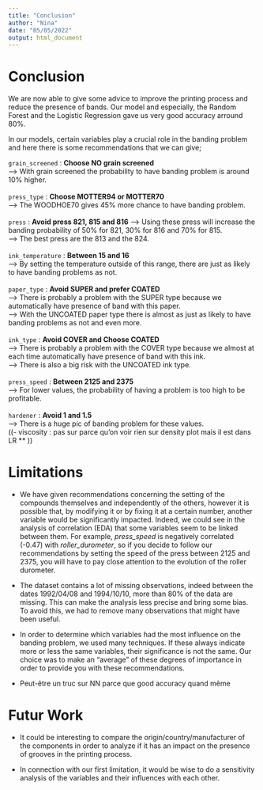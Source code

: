 ```yaml
---
title: "Conclusion"
author: "Nina"
date: "05/05/2022"
output: html_document
---
```


# Conclusion

We are now able to give some advice to improve the printing process and reduce the presence of bands.
Our model and especially, the Random Forest and the Logistic Regression gave us very good accuracy arround 80%. 

In our models, certain variables play a crucial role in the banding problem and here there is some recommendations that we can give;

`grain_screened` : **Choose NO grain screened**
<br />
--> With grain screened the probability to have banding problem is around 10% higher.
<br />
<br />
`press_type` : **Choose MOTTER94 or MOTTER70**
<br />
--> The WOODHOE70 gives 45% more chance to have banding problem.
<br />
<br />
`press` : **Avoid press 821, 815 and 816**
--> Using these press will increase the banding probability of 50% for 821, 30% for 816 and 70% for 815.
<br />
--> The best press are the 813 and the 824.
<br />
<br />
`ink_temperature` : **Between 15 and 16**
<br />
--> By setting the temperature outside of this range, there are just as likely to have banding problems as not.
<br />
<br />
`paper_type` : **Avoid SUPER and prefer COATED** 
<br />
--> There is probably a problem with the SUPER type because we automatically have presence of band with this paper.
<br />
--> With the UNCOATED paper type there is almost as just as likely to have banding problems as not and even more.
<br />
<br />
`ink_type` : **Avoid COVER and Choose COATED**
<br />
--> There is probably a problem with the COVER type because we almost at each time automatically have presence of band with this ink.
<br />
--> There is also a big risk with the UNCOATED ink type.
<br />
<br />
`press_speed` : **Between 2125 and 2375**
<br />
--> For lower values, the probability of having a problem is too high to be profitable.
<br />
<br />
`hardener` : **Avoid 1 and 1.5** 
<br />
--> There is a huge pic of banding problem for these values. 
<br />
((- viscosity : pas sur parce qu'on voir rien sur density plot mais il est dans LR ** ))


# Limitations

- We have given recommendations concerning the setting of the compounds themselves and independently of the others, however it is possible that, by modifying it or by fixing it at a certain number, another variable would be significantly impacted. Indeed, we could see in the analysis of correlation (EDA) that some variables seem to be linked between them. For example, *press_speed* is negatively correlated (-0.47) with *roller_durometer*, so if you decide to follow our recommendations by setting the speed of the press between 2125 and 2375, you will have to pay close attention to the evolution of the roller durometer.  
 
- The dataset contains a lot of missing observations, indeed between the dates 1992/04/08 and 1994/10/10, more than 80% of the data are missing. This can make the analysis less precise and bring some bias. To avoid this, we had to remove many observations that might have been useful.

- In order to determine which variables had the most influence on the banding problem, we used many techniques. If these always indicate more or less the same variables, their significance is not the same. Our choice was to make an "average" of these degrees of importance in order to provide you with these recommendations. 

- Peut-être un truc sur NN parce que good accuracy quand même

# Futur Work 

- It could be interesting to compare the origin/country/manufacturer of the components in order to analyze if it has an impact on the presence of grooves in the printing process.

- In connection with our first limitation, it would be wise to do a sensitivity analysis of the variables and their influences with each other.

